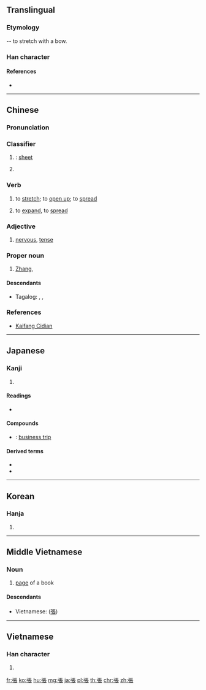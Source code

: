 {{also|张}}
==Translingual==
===Etymology===
{{Han compound|弓|長|t1=bow|c1=s|c2=p|ls=psc}} -- to stretch with a bow.

===Han character===
{{Han char|rn=57|rad=弓|as=08|sn=11|four=11232|canj=NSMV|ids=⿰弓長}}

====References====
* {{Han ref|kx=0359.190|dkj=09812|dj=0675.330|hdz=20997.050|uh=5F35|ud=24373|bh=B169|bd=45417}}

----

==Chinese==
{{zh-forms|s=张}}

===Pronunciation===
{{zh-pron
|m=zhāng
|c=zoeng3,zoeng1
|h=pfs=chông
|md=
|mn=qz,tw,xm:tiong/zz:tiang/qz,tw,xm:tiuⁿ/zz:tioⁿ
|mn_note=tiuⁿ,tioⁿ - colloquial; tiong,tiang - literary; chiang - unknown dialect
|w=
|mc=y
|oc=y
|cat=cls,v,a,proper noun
}}

===Classifier===
{{zh-cls}}

# {{non-gloss definition|classifier for for flat things}}: [[sheet]]
#: {{zh-x|一 張 地圖|a map}}
#: {{zh-x|一 張 桌子|a table}}
# {{non-gloss definition|classifier for votes}}

===Verb===
{{zh-verb}}

# to [[stretch]]; to [[open up]]; to [[spread]]
#: {{zh-x|張開|to open up, to spread}}
#: {{zh-x|張口|to gape, to yawn}}
# to [[expand]], to [[spread]]
#: {{zh-x|擴張|to expand, expansion}}
#: {{zh-x|聲張|to make public, to disclose}}

===Adjective===
{{zh-adj}}

# [[nervous]], [[tense]]
#: {{zh-x|緊張|nervous}}
#: {{zh-x|張力|tension}}

===Proper noun===
{{zh-proper noun}}

# {{surname|lang=zh}} [[Zhang]], {{non-gloss definition|listed #24 of the ''{{w|Baijiaxing}}}}

====Descendants====
* Tagalog: {{l|tl|Chang}}, {{l|tl|Tiu}}, {{l|tl|Tiong}}

===References===
* {{qualifier|Min Nan}} [http://kaifangcidian.com/han/minnan/%E5%BC%B5 Kaifang Cidian]

----

==Japanese==

===Kanji===
{{ja-kanji|grade=5|rs=弓08}}

# {{defn|lang=ja|sort=弓08}}

====Readings====
* {{ja-readings|goon=[[ちょう]] (chō)|kanon=[[ちょう]] (chō)|kun=[[はる]] ({{ja-l|張る}}, haru), [[はり]] ({{ja-l|張り}}, hari)}}

====Compounds====
* {{ja-r|出張|しゅっちょう}}: [[business trip]]

====Derived terms====
* {{ja-r|頑張る|がんばる}}
* {{ja-r|頑張って|がんばって}}

----

==Korean==

===Hanja===
{{ko-hanja|hangeul=[[장]]|eumhun=|rv=jang|mr=chang|y=cang}}

# {{defn|lang=ko|sort=弓08}}

----

==Middle Vietnamese==

===Noun===
{{head|mkh-mvi|noun|tr=blang}}

# [[page]] of a book

====Descendants====
* Vietnamese: {{l|vi|trang}} ([[張]])

----

==Vietnamese==

===Han character===
{{vi-hantu|[[trương]], [[trang]], [[chanh]], [[choang]], [[chương]], [[giương]], [[chăng]], [[chướng]], [[dăng]]|rs=弓08}}

# {{defn|lang=vi|sort=弓08}}

[[fr:張]]
[[ko:張]]
[[hu:張]]
[[mg:張]]
[[ja:張]]
[[pl:張]]
[[th:張]]
[[chr:張]]
[[zh:張]]